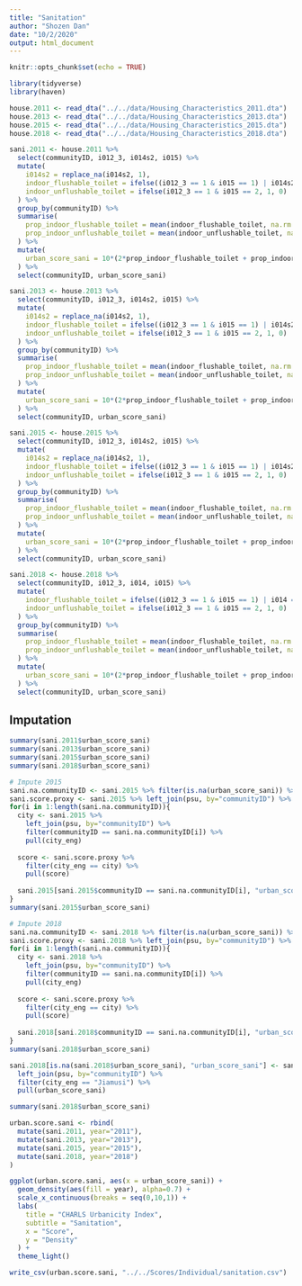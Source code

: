 ```yaml
---
title: "Sanitation"
author: "Shozen Dan"
date: "10/2/2020"
output: html_document
---
```


```r
knitr::opts_chunk$set(echo = TRUE)
```

```r
library(tidyverse)
library(haven)
```

```r
house.2011 <- read_dta("../../data/Housing_Characteristics_2011.dta")
house.2013 <- read_dta("../../data/Housing_Characteristics_2013.dta")
house.2015 <- read_dta("../../data/Housing_Characteristics_2015.dta")
house.2018 <- read_dta("../../data/Housing_Characteristics_2018.dta")
```

```r
sani.2011 <- house.2011 %>% 
  select(communityID, i012_3, i014s2, i015) %>%
  mutate(
    i014s2 = replace_na(i014s2, 1),
    indoor_flushable_toilet = ifelse((i012_3 == 1 & i015 == 1) | i014s2 == 2, 1, 0),
    indoor_unflushable_toilet = ifelse(i012_3 == 1 & i015 == 2, 1, 0)
  ) %>% 
  group_by(communityID) %>%
  summarise(
    prop_indoor_flushable_toilet = mean(indoor_flushable_toilet, na.rm = T),
    prop_indoor_unflushable_toilet = mean(indoor_unflushable_toilet, na.rm = T)
  ) %>% 
  mutate(
    urban_score_sani = 10*(2*prop_indoor_flushable_toilet + prop_indoor_unflushable_toilet)/3
  ) %>% 
  select(communityID, urban_score_sani)

sani.2013 <- house.2013 %>% 
  select(communityID, i012_3, i014s2, i015) %>%
  mutate(
    i014s2 = replace_na(i014s2, 1),
    indoor_flushable_toilet = ifelse((i012_3 == 1 & i015 == 1) | i014s2 == 2, 1, 0),
    indoor_unflushable_toilet = ifelse(i012_3 == 1 & i015 == 2, 1, 0)
  ) %>% 
  group_by(communityID) %>%
  summarise(
    prop_indoor_flushable_toilet = mean(indoor_flushable_toilet, na.rm = T),
    prop_indoor_unflushable_toilet = mean(indoor_unflushable_toilet, na.rm = T)
  ) %>% 
  mutate(
    urban_score_sani = 10*(2*prop_indoor_flushable_toilet + prop_indoor_unflushable_toilet)/3
  ) %>% 
  select(communityID, urban_score_sani)

sani.2015 <- house.2015 %>% 
  select(communityID, i012_3, i014s2, i015) %>%
  mutate(
    i014s2 = replace_na(i014s2, 1),
    indoor_flushable_toilet = ifelse((i012_3 == 1 & i015 == 1) | i014s2 == 2, 1, 0),
    indoor_unflushable_toilet = ifelse(i012_3 == 1 & i015 == 2, 1, 0)
  ) %>% 
  group_by(communityID) %>%
  summarise(
    prop_indoor_flushable_toilet = mean(indoor_flushable_toilet, na.rm = T),
    prop_indoor_unflushable_toilet = mean(indoor_unflushable_toilet, na.rm = T)
  ) %>% 
  mutate(
    urban_score_sani = 10*(2*prop_indoor_flushable_toilet + prop_indoor_unflushable_toilet)/3
  ) %>% 
  select(communityID, urban_score_sani)

sani.2018 <- house.2018 %>% 
  select(communityID, i012_3, i014, i015) %>%
  mutate(
    indoor_flushable_toilet = ifelse((i012_3 == 1 & i015 == 1) | i014 == 2 , 1, 0),
    indoor_unflushable_toilet = ifelse(i012_3 == 1 & i015 == 2, 1, 0)
  ) %>% 
  group_by(communityID) %>%
  summarise(
    prop_indoor_flushable_toilet = mean(indoor_flushable_toilet, na.rm = T),
    prop_indoor_unflushable_toilet = mean(indoor_unflushable_toilet, na.rm = T)
  ) %>% 
  mutate(
    urban_score_sani = 10*(2*prop_indoor_flushable_toilet + prop_indoor_unflushable_toilet)/3
  ) %>% 
  select(communityID, urban_score_sani)
```

## Imputation
```r
summary(sani.2011$urban_score_sani)
summary(sani.2013$urban_score_sani)
summary(sani.2015$urban_score_sani)
summary(sani.2018$urban_score_sani)

# Impute 2015
sani.na.communityID <- sani.2015 %>% filter(is.na(urban_score_sani)) %>% pull(communityID)
sani.score.proxy <- sani.2015 %>% left_join(psu, by="communityID") %>% group_by(city_eng) %>% summarise(score = mean(urban_score_sani, na.rm = T))
for(i in 1:length(sani.na.communityID)){
  city <- sani.2015 %>% 
    left_join(psu, by="communityID") %>% 
    filter(communityID == sani.na.communityID[i]) %>% 
    pull(city_eng)
  
  score <- sani.score.proxy %>% 
    filter(city_eng == city) %>% 
    pull(score)
  
  sani.2015[sani.2015$communityID == sani.na.communityID[i], "urban_score_sani"] <- score
}
summary(sani.2015$urban_score_sani)

# Impute 2018
sani.na.communityID <- sani.2018 %>% filter(is.na(urban_score_sani)) %>% pull(communityID)
sani.score.proxy <- sani.2018 %>% left_join(psu, by="communityID") %>% group_by(city_eng) %>% summarise(score = mean(urban_score_sani, na.rm = T))
for(i in 1:length(sani.na.communityID)){
  city <- sani.2018 %>% 
    left_join(psu, by="communityID") %>% 
    filter(communityID == sani.na.communityID[i]) %>% 
    pull(city_eng)
  
  score <- sani.score.proxy %>% 
    filter(city_eng == city) %>% 
    pull(score)
  
  sani.2018[sani.2018$communityID == sani.na.communityID[i], "urban_score_sani"] <- score
}
summary(sani.2018$urban_score_sani)

sani.2018[is.na(sani.2018$urban_score_sani), "urban_score_sani"] <- sani.2015 %>% 
  left_join(psu, by="communityID") %>% 
  filter(city_eng == "Jiamusi") %>% 
  pull(urban_score_sani)

summary(sani.2018$urban_score_sani)
```


```r
urban.score.sani <- rbind(
  mutate(sani.2011, year="2011"),
  mutate(sani.2013, year="2013"),
  mutate(sani.2015, year="2015"),
  mutate(sani.2018, year="2018")
)

ggplot(urban.score.sani, aes(x = urban_score_sani)) + 
  geom_density(aes(fill = year), alpha=0.7) + 
  scale_x_continuous(breaks = seq(0,10,1)) +
  labs(
    title = "CHARLS Urbanicity Index",
    subtitle = "Sanitation",
    x = "Score",
    y = "Density"
  ) + 
  theme_light()
```
```r
write_csv(urban.score.sani, "../../Scores/Individual/sanitation.csv")
```

